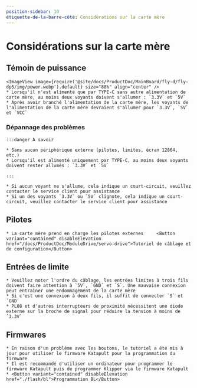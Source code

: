 ```yaml
---
position-sidebar: 10
étiquette-de-la-barre-côté: Considérations sur la carte mère
---
```


# Considérations sur la carte mère

## Témoin de puissance
    <ImageView image={require('@site/docs/ProductDoc/MainBoard/fly-d/fly-dp5/img/power.webp').default} size="80%" align="center" />
    * Lorsqu'il n'est alimenté que par TYPE-C sans autre alimentation de carte mère, au moins deux voyants doivent s'allumer : `3.3V` et `5V`
    * Après avoir branché l'alimentation de la carte mère, les voyants de l'alimentation de la carte mère devraient s'allumer pour `3.3V`, `5V` et `VCC`

### Dépannage des problèmes


    :::danger À savoir

    * Sans aucun périphérique externe (pilotes, limites, écran 12864, etc.)
    * Lorsqu'il est alimenté uniquement par TYPE-C, au moins deux voyants doivent rester allumés : `3.3V` et `5V`

    :::

    * Si aucun voyant ne s'allume, cela indique un court-circuit, veuillez contacter le service client pour assistance
    * Si un des voyants `3.3V` ou `5V` clignote, cela indique un court-circuit, veuillez contacter le service client pour assistance

## Pilotes

    * La carte mère prend en charge les pilotes externes     <Button variant="contained" disableElevation href="/docs/ProductDoc/ModuleDrive/servo-drive">Tutoriel de câblage et de configuration</Button>

## Entrées de limite

    * Veuillez noter l'ordre du câblage, les entrées limites à trois fils doivent faire attention à `5V`, `GND` et `S`. Une mauvaise connexion peut entraîner une endommagement de la carte mère
    * Si c'est une connexion à deux fils, il suffit de connecter `S` et `GND`
    * PL08 et d'autres interrupteurs de proximité nécessitent une diode externe sur la broche de signal pour réduire la tension à moins de `3.3V`

## Firmwares

    * En raison d'un problème avec les boutons, le tutoriel a été mis à jour pour utiliser le firmware Katapult pour la programmation du firmware
    * Il est recommandé d'utiliser un ordinateur pour programmer le firmware Katapult puis de programmer Klipper via le firmware Katapult
    * <Button variant="contained" disableElevation href="./flash/bl">Programmation BL</Button>